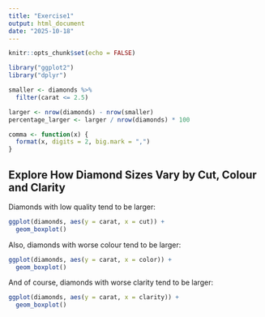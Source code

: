 ```yaml
---
title: "Exercise1"
output: html_document
date: "2025-10-18"
---
```


```r
knitr::opts_chunk$set(echo = FALSE)
```

```r
library("ggplot2")
library("dplyr")
```

```r
smaller <- diamonds %>% 
  filter(carat <= 2.5)
```

```r
larger <- nrow(diamonds) - nrow(smaller)
percentage_larger <- larger / nrow(diamonds) * 100

comma <- function(x) {
  format(x, digits = 2, big.mark = ",")
}
```

## Explore How Diamond Sizes Vary by Cut, Colour and Clarity

Diamonds with low quality tend to be larger:
```r
ggplot(diamonds, aes(y = carat, x = cut)) +
  geom_boxplot()
```

Also, diamonds with worse colour tend to be larger:
```r
ggplot(diamonds, aes(y = carat, x = color)) +
  geom_boxplot()
```

And of course, diamonds with worse clarity tend to be larger:
```r
ggplot(diamonds, aes(y = carat, x = clarity)) +
  geom_boxplot()
```

